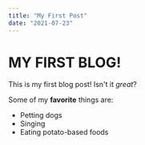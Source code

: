 ```yaml
---
title: "My First Post"
date: "2021-07-23"
---
```


# MY FIRST BLOG!

This is my first blog post! Isn't it *great*?

Some of my **favorite** things are:

* Petting dogs
* Singing
* Eating potato-based foods